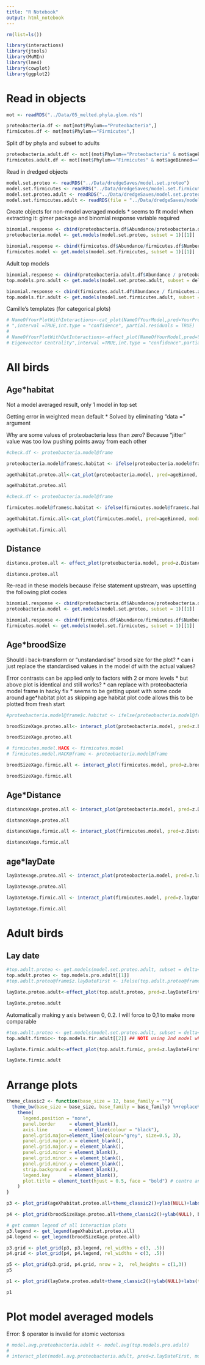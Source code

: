 ```yaml
---
title: "R Notebook"
output: html_notebook
---
```


```r
rm(list=ls())
```

```r
library(interactions)
library(jtools)
library(MuMIn)
library(lme4)
library(cowplot)
library(ggplot2)
```

# Read in objects

```r
mot <- readRDS("../Data/05_melted.phyla.glom.rds")
```

```r
proteobacteria.df <- mot[mot$Phylum=="Proteobacteria",]
firmicutes.df <- mot[mot$Phylum=="Firmicutes",]

```

Split df by phyla and subset to adults
```r
proteobacteria.adult.df <- mot[(mot$Phylum=="Proteobacteria" & mot$ageBinned=="adult"),]
firmicutes.adult.df <- mot[(mot$Phylum=="Firmicutes" & mot$ageBinned=="adult"),]
```

Read in dredged objects
```r
model.set.proteo <- readRDS("../Data/dredgeSaves/model.set.proteo")
model.set.firmicutes <- readRDS("../Data/dredgeSaves/model.set.firmicutes")
model.set.proteo.adult <- readRDS("../Data/dredgeSaves/model.set.proteo.adult")
model.set.firmicutes.adult <- readRDS(file = "../Data/dredgeSaves/model.set.firmicutes.adult")

```

Create objects for non-model averaged models
* seems to fit model when extracting it: glmer package and binomial response variable required
```r
binomial.response <- cbind(proteobacteria.df$Abundance/proteobacteria.df$NumberOfReads)
proteobacteria.model <- get.models(model.set.proteo, subset = 1)[[1]]

binomial.response <- cbind(firmicutes.df$Abundance/firmicutes.df$NumberOfReads)
firmicutes.model <- get.models(model.set.firmicutes, subset = 1)[[1]]

```

Adult top models
```r
binomial.response <- cbind(proteobacteria.adult.df$Abundance / proteobacteria.adult.df$NumberOfReads)
top.models.pro.adult <- get.models(model.set.proteo.adult, subset = delta<2)

binomial.response <- cbind(firmicutes.adult.df$Abundance / firmicutes.adult.df$NumberOfReads)
top.models.fir.adult <- get.models(model.set.firmicutes.adult, subset = delta<2)
```

##############################################################################################
##############################################################################################

Camille's templates (for categorical plots)
```r
# NameOfYourPlotWithInteractions<-cat_plot(NameOfYourModel,pred=YourPredictorFromInteraction,modx=YourOtherPredictorFromInteraction,x.label="NAMEX", y.label="NAMEY
# ",interval =TRUE,int.type = "confidence", partial.residuals = TRUE)
# 
# NameOfYourPlotWithOutInteractions<-effect_plot(NameOfYourModel,pred=YourPredictorOfInterest,x.label="Experimental Phase", y.label="Weighted
# Eigenvector Centrality",interval =TRUE,int.type = "confidence",partial.residuals = TRUE)
```


# All birds
## Age*habitat
Not a model averaged result, only 1 model in top set

Getting error in weighted mean default 
* Solved by eliminating "data =" argument

Why are some values of proteobacteria less than zero? Because "jitter" value was too low pushing points away from each other
```r
#check.df <- proteobacteria.model@frame

proteobacteria.model@frame$c.habitat <- ifelse(proteobacteria.model@frame$c.habitat<0, "Conifer", "Deciduous")

ageXhabitat.proteo.all<-cat_plot(proteobacteria.model, pred=ageBinned, modx=c.habitat, partial.residuals = TRUE, x.label="Age", y.label="Proteobacteria (relative abundance)", legend.main = "Habitat", pred.labels = c("Day 8", "Day 15", "Adult"), interval =TRUE, int.type = "confidence", jitter = 0.4, point.alpha = 0.2, point.size = 0.75)# data = proteobacteria.model@frame)

ageXhabitat.proteo.all
```

```r
#check.df <- proteobacteria.model@frame

firmicutes.model@frame$c.habitat <- ifelse(firmicutes.model@frame$c.habitat<0, "Conifer", "Deciduous")

ageXhabitat.firmic.all<-cat_plot(firmicutes.model, pred=ageBinned, modx=c.habitat, partial.residuals = TRUE, x.label="Age", y.label="Firmicutes (relative abundance)", legend.main = "Habitat", pred.labels = c("Day 8", "Day 15", "Adult"), interval =TRUE, int.type = "confidence", jitter = 0.4, point.alpha = 0.2, point.size = 0.75)# data = proteobacteria.model@frame)

ageXhabitat.firmic.all
```

## Distance
```r
distance.proteo.all <- effect_plot(proteobacteria.model, pred=z.DistanceToEdge,  partial.residuals = TRUE, x.label="Distance to edge", y.label="Proteobacteria (relative abundance)", interval =TRUE, int.type = "confidence", legend.main = "Age",  point.size = 0.75)

distance.proteo.all
```
###################################################
Re-read in these models because ifelse statement upstream, was upsetting the following plot codes
```r
binomial.response <- cbind(proteobacteria.df$Abundance/proteobacteria.df$NumberOfReads)
proteobacteria.model <- get.models(model.set.proteo, subset = 1)[[1]]

binomial.response <- cbind(firmicutes.df$Abundance/firmicutes.df$NumberOfReads)
firmicutes.model <- get.models(model.set.firmicutes, subset = 1)[[1]]


```
###################################################
## Age*broodSize

Should i back-transform or "unstandardise" brood size for the plot?
* can i just replace the standardised values in the model df with the actual values?

Error contrasts can be applied only to factors with 2 or more levels
* but above plot is identical and still works?
* can replace with proteobacteria model frame in hacky fix
* seems to be getting upset with some code around age*habitat plot as skipping age habitat plot code allows this to be plotted from fresh start
```r
#proteobacteria.model@frame$c.habitat <- ifelse(proteobacteria.model@frame$c.habitat<0, "conifer", "deciduous")

broodSizeXage.proteo.all<- interact_plot(proteobacteria.model, pred=z.broodSizeWhenSampled, modx=ageBinned, partial.residuals = TRUE, x.label="Brood Size", y.label="Proteobacteria (relative abundance)", interval =TRUE, int.type = "confidence", legend.main = "Age", modx.labels = c("Day 8", "Day 15", "Adult"), point.size = 0.75) 

broodSizeXage.proteo.all
```

```r
# firmicutes.model.HACK <- firmicutes.model
# firmicutes.model.HACK@frame <- proteobacteria.model@frame

broodSizeXage.firmic.all <- interact_plot(firmicutes.model, pred=z.broodSizeWhenSampled, modx=ageBinned, partial.residuals = TRUE, x.label="Brood Size", y.label="Firmicutes (relative abundance)", interval =TRUE, int.type = "confidence", legend.main = "Age", modx.labels = c("Day 8", "Day 15", "Adult"), point.size = 0.75) # data = proteobacteria.model@frame)

broodSizeXage.firmic.all
```

## Age*Distance
```r
distanceXage.proteo.all <- interact_plot(proteobacteria.model, pred=z.DistanceToEdge, modx=ageBinned, partial.residuals = TRUE, x.label="Distance to edge", y.label="Proteobacteria (relative abundance)", interval =TRUE, int.type = "confidence", legend.main = "Age", modx.labels = c("Day 8", "Day 15", "Adult"), point.size = 0.75)

distanceXage.proteo.all
```

```r
distanceXage.firmic.all <- interact_plot(firmicutes.model, pred=z.DistanceToEdge, modx=ageBinned, partial.residuals = TRUE, x.label="Distance to edge", y.label="Firmicutes (relative abundance)", interval =TRUE, int.type = "confidence", legend.main = "Age", modx.labels = c("Day 8", "Day 15", "Adult"), point.size = 0.75) 

distanceXage.firmic.all
```

## age*layDate
```r
layDatexage.proteo.all <- interact_plot(proteobacteria.model, pred=z.layDateFirst, modx=ageBinned, partial.residuals = TRUE, x.label="Lay date", y.label="Proteobacteria (relative abundance)", interval =TRUE, int.type = "confidence", legend.main = "Age", modx.labels = c("Day 8", "Day 15", "Adult"), point.size = 0.75) 

layDatexage.proteo.all
```

```r
  
layDateXage.firmic.all <- interact_plot(firmicutes.model, pred=z.layDateFirst, modx=ageBinned, partial.residuals = TRUE, x.label="Lay date", y.label="Firmicutes (relative abundance)", interval =TRUE, int.type = "confidence", legend.main = "Age", modx.labels = c("Day 8", "Day 15", "Adult"), point.size = 0.75) 

layDateXage.firmic.all
```

# Adult birds
## Lay date
```r
#top.adult.proteo <- get.models(model.set.proteo.adult, subset = delta<2)
top.adult.proteo <- top.models.pro.adult[[1]]
#top.adult.proteo@frame$z.layDateFirst <- ifelse(top.adult.proteo@frame$c.ageDays>0,"Juvenile", "Mature")

layDate.proteo.adult<-effect_plot(top.adult.proteo, pred=z.layDateFirst, x.label="Lay date", y.label="Proteobacteria (relative abundance)", interval =TRUE, int.type = "confidence", partial.residuals = TRUE, jitter = 0.01, point.alpha = 0.2, point.size = 0.75) +ylim(0,1)

layDate.proteo.adult
```

Automatically making y axis between 0, 0.2. I will force to 0,1 to make more comparable
```r
#top.adult.proteo <- get.models(model.set.proteo.adult, subset = delta<2)
top.adult.firmic<- top.models.fir.adult[[2]] ## NOTE using 2nd model which contains lay date

layDate.firmic.adult<-effect_plot(top.adult.firmic, pred=z.layDateFirst, x.label="Lay date", y.label="Firmicutes (relative abundance)", interval =TRUE, int.type = "confidence", partial.residuals = TRUE, jitter = 0.01, point.alpha = 0.2, point.size = 0.75) + ylim(0,1)

layDate.firmic.adult
```


# Arrange plots

```r
theme_classic2 <- function(base_size = 12, base_family = ""){
  theme_bw(base_size = base_size, base_family = base_family) %+replace%
    theme(
      legend.position = "none",
      panel.border     = element_blank(),
      axis.line        = element_line(colour = "black"),
      panel.grid.major=element_line(colour="grey", size=0.5, 3),
      panel.grid.major.x = element_blank(),
      panel.grid.major.y = element_blank(),
      panel.grid.minor = element_blank(),
      panel.grid.minor.x = element_blank(),
      panel.grid.minor.y = element_blank(),
      strip.background = element_blank(),
      legend.key       = element_blank(),
      plot.title = element_text(hjust = 0.5, face = "bold") # centre and bold title
    )
}
```

```r
p3 <- plot_grid(ageXhabitat.proteo.all+theme_classic2()+ylab(NULL)+labs(title="Proteobacteria"), ageXhabitat.firmic.all+theme_classic2()+ylab(NULL)+labs(title="Firmicutes"), ncol=2, labels = c("A", "B"))

p4 <- plot_grid(broodSizeXage.proteo.all+theme_classic2()+ylab(NULL), broodSizeXage.firmic.all+theme_classic2()+ylab(NULL), distanceXage.proteo.all+theme_classic2()+ylab(NULL), distanceXage.firmic.all+theme_classic2()+ylab(NULL), layDatexage.proteo.all+theme_classic2()+ylab(NULL), layDateXage.firmic.all+theme_classic2()+ylab(NULL), ncol=2, labels = c("C", "D", "E", "F", "G", "H"), label_x = 0, label_y = 1.2)

# get common legend of all interaction plots
p3.legend <- get_legend(ageXhabitat.proteo.all)
p4.legend <- get_legend(broodSizeXage.proteo.all)

p3.grid <- plot_grid(p3, p3.legend, rel_widths = c(3, .5))
p4.grid <- plot_grid(p4, p4.legend, rel_widths = c(3, .5))

p5 <- plot_grid(p3.grid, p4.grid, nrow = 2,  rel_heights = c(1,3))
p5
```

```r
p1 <- plot_grid(layDate.proteo.adult+theme_classic2()+ylab(NULL)+labs(title="Proteobacteria"), layDate.firmic.adult+theme_classic2()+ylab(NULL)+labs(title="Firmicutes"), labels = c("A", "B")) 

p1
```


# Plot model averaged models

Error: $ operator is invalid for atomic vectorsxs
```r
# model.avg.proteobacteria.adult <- model.avg(top.models.pro.adult)
# 
# interact_plot(model.avg.proteobacteria.adult, pred=z.layDateFirst, modx=c.Sex, interval =TRUE, int.type = "confidence", x.label="Lay date", y.label="Firmicutes (relative abundance)", legend.main = "Sex" , data = top.adult.proteo@frame)
```

